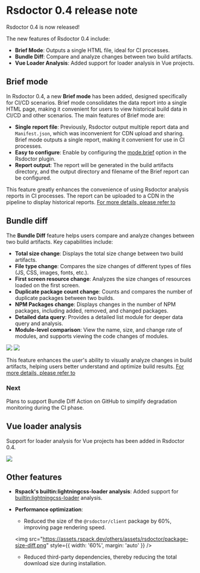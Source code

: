 # Rsdoctor 0.4 release note

Rsdoctor 0.4 is now released!

The new features of Rsdoctor 0.4 include:

- **Brief Mode**: Outputs a single HTML file, ideal for CI processes.
- **Bundle Diff**: Compare and analyze changes between two build artifacts.
- **Vue Loader Analysis**: Added support for loader analysis in Vue projects.

## Brief mode

In Rsdoctor 0.4, a new **Brief mode** has been added, designed specifically for CI/CD scenarios. Brief mode consolidates the data report into a single HTML page, making it convenient for users to view historical build data in CI/CD and other scenarios. The main features of Brief mode are:

- **Single report file**: Previously, Rsdoctor output multiple report data and `Manifest.json`, which was inconvenient for CDN upload and sharing. Brief mode outputs a single report, making it convenient for use in CI processes.
- **Easy to configure**: Enable by configuring the [mode.brief](/config/options/options#mode) option in the Rsdoctor plugin.
- **Report output**: The report will be generated in the build artifacts directory, and the output directory and filename of the Brief report can be configured.

This feature greatly enhances the convenience of using Rsdoctor analysis reports in CI processes. The report can be uploaded to a CDN in the pipeline to display historical reports. [For more details, please refer to](/guide/start/cicd)

## Bundle diff


<Badge text="Version: 0.4.5" type="warning" />

The **Bundle Diff** feature helps users compare and analyze changes between two build artifacts. Key capabilities include:

- **Total size change**: Displays the total size change between two build artifacts.
- **File type change**: Compares the size changes of different types of files (JS, CSS, images, fonts, etc.).
- **First screen resource change**: Analyzes the size changes of resources loaded on the first screen.
- **Duplicate package count change**: Counts and compares the number of duplicate packages between two builds.
- **NPM Packages change**: Displays changes in the number of NPM packages, including added, removed, and changed packages.
- **Detailed data query**: Provides a detailed list module for deeper data query and analysis.
- **Module-level comparison**: View the name, size, and change rate of modules, and supports viewing the code changes of modules.

<div style={{ display: 'flex', justifyContent: 'space-between' }}>
  <img
    src="https://assets.rspack.dev/others/assets/rsdoctor/bundle-diff-cards.png"
    style={{ width: '48%' }}
  />
  <img
    src="https://assets.rspack.dev/others/assets/rsdoctor/bundle-diff-module-list.png"
    style={{ width: '48%' }}
  />
</div>

This feature enhances the user's ability to visually analyze changes in build artifacts, helping users better understand and optimize build results. [For more details, please refer to](/guide/usage/bundle-diff)

### Next

Plans to support Bundle Diff Action on GitHub to simplify degradation monitoring during the CI phase.

## Vue loader analysis

<Badge text="Version: 0.4.5" type="warning" />

Support for loader analysis for Vue projects has been added in Rsdoctor 0.4.

<img src="https://assets.rspack.dev/others/assets/rsdoctor/vue-loader.png" />

## Other features

- **Rspack's builtin:lightningcss-loader analysis**: Added support for [builtin:lightningcss-loader](https://rspack.dev/guide/features/builtin-lightningcss-loader#builtin-lightningcss-loader) analysis.
- **Performance optimization**:

  - Reduced the size of the `@rsdoctor/client` package by 60%, improving page rendering speed.

  <img
    src="https://assets.rspack.dev/others/assets/rsdoctor/package-size-diff.png"
    style={{ width: '60%', margin: 'auto' }}
  />

  - Reduced third-party dependencies, thereby reducing the total download size during installation.

